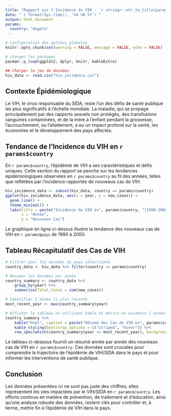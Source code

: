 ```yaml
---
title: "Rapport sur l'Incidence du VIH - `r stringr::str_to_title(params$country)`"
date: "`r format(Sys.time(), '%d %B %Y')`"
output: html_document
params:
  country: "Angola"
---
```


```r
# Configuration des options globales
knitr::opts_chunk$set(warning = FALSE, message = FALSE, echo = FALSE)

# charger les packages
pacman::p_load(ggplot2, dplyr, knitr, kableExtra)

## Charger le jeu de données
hiv_data <- read.csv("hiv_incidence.csv")
```


## Contexte Épidémiologique

Le VIH, le virus responsable du SIDA, reste l'un des défis de santé publique les plus significatifs à l'échelle mondiale. La maladie, qui se propage principalement par des rapports sexuels non protégés, des transfusions sanguines contaminées, et de la mère à l'enfant pendant la grossesse, l'accouchement, ou l'allaitement, a eu un impact profond sur la santé, les économies et le développement des pays affectés.


## Tendance de l'Incidence du VIH en `r params$country`

En `r params$country`, l'épidémie de VIH a ses caractéristiques et défis uniques. Cette section du rapport se penche sur les tendances épidémiologiques observées en `r params$country` au fil des années, telles que reflétées par l'incidence rapportée de nouveaux cas de VIH.

```r
hiv_incidence_data <- subset(hiv_data, country == params$country)
ggplot(hiv_incidence_data, aes(x = year, y = new_cases)) +
  geom_line() +
  theme_minimal() +
  labs(title = paste("Incidence du VIH en", params$country, "(1990-2000)"),
       x = "Année",
       y = "Nouveaux Cas")
```

Le graphique en ligne ci-dessus illustre la tendance des nouveaux cas de VIH en `r params$pays` de 1990 à 2000.
  
## Tableau Récapitulatif des Cas de VIH

```r
# Filtrer pour les données du pays sélectionné
country_data <- hiv_data %>% filter(country == params$country)

# Résumer les données par année
country_summary <- country_data %>% 
    group_by(year) %>%
    summarise(Total_Cases = sum(new_cases))

# Identifier l'année la plus récente
most_recent_year <- max(country_summary$year)

# Afficher le tableau en utilisant kable et mettre en évidence l'année la plus récente
country_summary %>%
    kable("html", caption = paste("Résumé des Cas de VIH en", params$country, "par Année")) %>%
    kable_styling(bootstrap_options = c("striped", "hover")) %>%
    row_spec(which(country_summary$year == most_recent_year), background = "lightblue")
```

Le tableau ci-dessous fournit un résumé année par année des nouveaux cas de VIH en `r params$country`. Ces données sont cruciales pour comprendre la trajectoire de l'épidémie de VIH/SIDA dans le pays et pour informer les interventions de santé publique.


## Conclusion

Les données présentées ici ne sont pas juste des chiffres; elles représentent les vies impactées par le VIH/SIDA en `r params$country`. Les efforts continus en matière de prévention, de traitement et d'éducation, ainsi qu'une analyse robuste des données, restent clés pour contrôler et, à terme, mettre fin à l'épidémie de VIH dans le pays.
